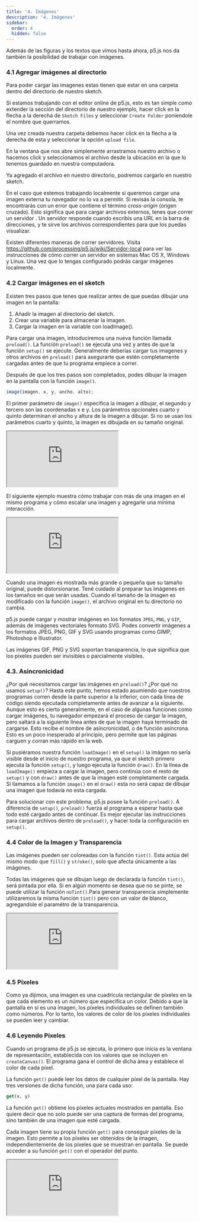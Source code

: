 ```yaml
---
title: '4. Imágenes'
description: '4. Imágenes'
sidebar:
  order: 4
  hidden: false
---
```



Además de las figuras y los textos que vimos hasta ahora, p5.js nos da también la posibilidad de trabajar con imágenes.

### 4.1 Agregar imágenes al directorio

Para poder cargar las imagenes estas tienen que estar en una carpeta dentro del directorio de nuestro sketch. 

Si estamos trabajando con el editor online de p5.js, esto es tan simple como extender la sección del directorio de nuestro ejemplo, hacer click en la flecha a la derecha de `Sketch Files` y seleccionar `Create Folder` poniendole el nombre que querramos.

Una vez creada nuestra carpeta debemos hacer click en la flecha a la derecha de esta y seleccionar la opción `upload file`.

En la ventana que nos abre simplemente arrastramos nuestro archivo o hacemos click y seleccionamos el archivo desde la ubicación en la que lo tenemos guardado en nuestra computadora.

Ya agregado el archivo en nuestro directorio, podremos cargarlo en nuestro sketch.

En el caso que estemos trabajando localmente si queremos cargar una imagen externa tu navegador no lo va a permitir. Si revisás la consola, te encontrarás con un error que contiene el término *cross-origin* (origen cruzado). Esto significa que para cargar archivos externos, tenes que correr un servidor . Un servidor responde cuando escribis una URL en la barra de direcciones, y te sirve los archivos correspondientes para que los puedas visualizar.

Existen diferentes maneras de correr servidores. Visita https://github.com/processing/p5.js/wiki/Servidor-local  para ver las instrucciones de cómo correr un servidor en sistemas Mac OS X, Windows y Linux. Una vez que lo tengas configurado podrás cargar imágenes localmente.

### 4.2 Cargar imágenes en el sketch

Existen tres pasos que tenes que realizar antes de que puedas dibujar una imagen en la pantalla:

1. Añadir la imagen al directorio del sketch.
2. Crear una variable para almacenar la imagen.
3. Cargar la imagen en la variable con loadImage().

Para cargar una imagen, introduciremos una nueva función llamada `preload()`. La función `preload()` se ejecuta una vez y antes de que la función `setup()` se ejecute. Generalmente deberías cargar tus imagenes y otros archivos en `preload()` para asegurarte que estén completamente cargadas antes de que tu programa empiece a correr. 

Después de que los tres pasos son completados, podes dibujar la imagen en la pantalla con la función `image()`. 

```javascript
image(imagen, x, y, ancho, alto);
```

El primer parámetro de `image()` especifica la imagen a dibujar, el segundo y tercero son las coordenadas x e y. Los parámetros opcionales cuarto y quinto determinan el ancho y altura de la imagen a dibujar. Si no se usan los parámetros cuarto y quinto, la imagen es dibujada en su tamaño original.

<iframe src="https://editor.p5js.org/sebifly/sketches/HD3oe9EYt"></iframe>

El siguiente ejemplo muestra cómo trabajar con más de una imagen en el mismo programa y cómo escalar una imagen y agregarle una mínima interacción.

<iframe src="https://editor.p5js.org/sebifly/sketches/NmeUsXejj"></iframe>

Cuando una imagen es mostrada más grande o pequeña que su tamaño original, puede distorsionarse. Tené cuidado al preparar tus imágenes en los tamaños en que serán usadas. Cuando el tamaño de la imagen es modificado con la función `image()`, el archivo original en tu directorio no cambia.

p5.js puede cargar y mostrar imágenes en los formatos `JPEG`, `PNG`, y `GIF`, además de imágenes vectoriales formato SVG. Podes convertir imágenes a los formatos JPEG, PNG, GIF y SVG usando programas como GIMP, Photoshop e Illustrator. 

Las imágenes GIF, PNG y SVG soportan transparencia, lo que significa que los pixeles pueden ser invisibles o parcialmente visibles.

### 4.3. Asincronicidad

¿Por qué necesitamos cargar las imágenes en `preload()`? ¿Por qué no usamos `setup()`? Hasta este punto, hemos estado asumiendo que nuestros programas corren desde la parte superior a la inferior, con cada línea de código siendo ejecutada completamente antes de avanzar a la siguiente. Aunque esto es cierto generalmente, en el caso de algunas funciones como cargar imágenes, tu navegador empezará el proceso de cargar la imagen, pero saltará a la siguiente línea antes de que la imagen haya terminado de cargarse. Esto recibe el nombre de asincronicidad, o de función asíncrona. Esto es un poco inesperado al principio, pero permite que las páginas carguen y corran más rápido en la web.

Si pusiéramos nuestra función `loadImage()` en el `setup()` la imágen no sería visible desde el inicio de nuestro programa, ya que el sketch primero ejecuta la función `setup()`, y luego ejecuta la función `draw()`. En la línea de `loadImage()` empieza a cargar la imagen, pero continúa con el resto de `setup()` y con `draw()` antes de que la imagen esté completamente cargada. Si llamamos a la función `image()` en el `draw()` esta no será capaz de dibujar una imagen que todavía no esta cargada.

Para solucionar con este problema, p5.js posee la función `preload()`. A diferencia de `setup()`, `preload()` fuerza al programa a esperar hasta que todo esté cargado antes de continuar. Es mejor ejecutar las instrucciones para cargar archivos dentro de `preload()`, y hacer toda la configuración en `setup()`.


### 4.4 Color de la Imagen y Transparencia

Las imágenes pueden ser coloreadas con la función `tint()`. Esta actúa del mismo modo que `fill()` y `stroke()`, solo que afecta únicamente a las imágenes.

Todas las imágenes que se dibujan luego de declarada la función `tint()`, será pintada por ella. Si en algún momento se desea que no se pinte, se puede utilizar la función `noTint()`.Para generar transparencia simplemente utilizaremos la misma función `tint()` pero con un valor de blanco, agregandole el paramétro de la transparencia.

<iframe src="https://editor.p5js.org/sebifly/sketches/WCaWp3Vuu"></iframe>


### 4.5 Píxeles

Como ya dijimos, una imagen es una cuadrícula rectangular de píxeles en la que cada elemento es un número que especifica un color. Debido a que la pantalla en sí es una imagen, los píxeles individuales se definen también como números. Por lo tanto, los valores de color de los píxeles individuales se pueden leer y cambiar.

### 4.6 Leyendo Píxeles

Cuando un programa de p5.js se ejecuta, lo primero que inicia es la ventana de representación, establecida con los valores que se incluyen en `createCanvas()`. El programa gana el control de dicha área y establece el color de cada píxel.

La función `get()` puede leer los datos de cualquier píxel de la pantalla. Hay tres versiones de dicha función, una para cada uso:

```javascript
get(x, y)
```

La función `get()` obtiene los píxeles actuales mostrados en pantalla. Eso quiere decir que no solo puede ser una captura de formas del programa, sino también de una imagen que esté cargada.

Cada imagen tiene su propia función `get()` para conseguir píxeles de la imagen. Esto permite a los píxeles ser obtenidos de la imagen, independientemente de los píxeles que se muestran en pantalla. Se puede acceder a su función `get()` con el operador del punto.

<iframe src="https://editor.p5js.org/sebifly/sketches/3cSESaVCW"></iframe>
